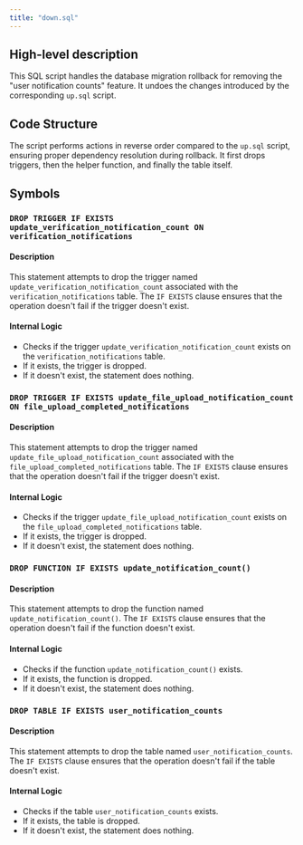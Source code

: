 ```yaml
---
title: "down.sql"
---
```


## High-level description
This SQL script handles the database migration rollback for removing the "user notification counts" feature. It undoes the changes introduced by the corresponding `up.sql` script.

## Code Structure
The script performs actions in reverse order compared to the `up.sql` script, ensuring proper dependency resolution during rollback. It first drops triggers, then the helper function, and finally the table itself.

## Symbols

### `DROP TRIGGER IF EXISTS update_verification_notification_count ON verification_notifications`
#### Description
This statement attempts to drop the trigger named `update_verification_notification_count` associated with the `verification_notifications` table. The `IF EXISTS` clause ensures that the operation doesn't fail if the trigger doesn't exist.

#### Internal Logic
- Checks if the trigger `update_verification_notification_count` exists on the `verification_notifications` table.
- If it exists, the trigger is dropped.
- If it doesn't exist, the statement does nothing.

### `DROP TRIGGER IF EXISTS update_file_upload_notification_count ON file_upload_completed_notifications`
#### Description
This statement attempts to drop the trigger named `update_file_upload_notification_count` associated with the `file_upload_completed_notifications` table. The `IF EXISTS` clause ensures that the operation doesn't fail if the trigger doesn't exist.

#### Internal Logic
- Checks if the trigger `update_file_upload_notification_count` exists on the `file_upload_completed_notifications` table.
- If it exists, the trigger is dropped.
- If it doesn't exist, the statement does nothing.

### `DROP FUNCTION IF EXISTS update_notification_count()`
#### Description
This statement attempts to drop the function named `update_notification_count()`. The `IF EXISTS` clause ensures that the operation doesn't fail if the function doesn't exist.

#### Internal Logic
- Checks if the function `update_notification_count()` exists.
- If it exists, the function is dropped.
- If it doesn't exist, the statement does nothing.

### `DROP TABLE IF EXISTS user_notification_counts`
#### Description
This statement attempts to drop the table named `user_notification_counts`. The `IF EXISTS` clause ensures that the operation doesn't fail if the table doesn't exist.

#### Internal Logic
- Checks if the table `user_notification_counts` exists.
- If it exists, the table is dropped.
- If it doesn't exist, the statement does nothing.
